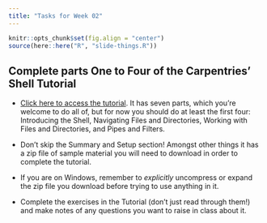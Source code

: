 ```yaml
---
title: "Tasks for Week 02"
---
```


```r
knitr::opts_chunk$set(fig.align = "center")
source(here::here("R", "slide-things.R"))
```

## Complete parts One to Four of the Carpentries' Shell Tutorial

- [Click here to access the tutorial](https://swcarpentry.github.io/shell-novice/index.html). It has seven parts, which you're welcome to do all of, but for now you should do at least the first four: Introducing the Shell, Navigating Files and Directories, Working with Files and Directories, and Pipes and Filters. 

- Don't skip the Summary and Setup section! Amongst other things it has a zip file of sample material you will need to download in order to complete the tutorial. 

- If you are on Windows, remember to _explicitly_ uncompress or expand the zip file you download before trying to use anything in it. 

- Complete the exercises in the Tutorial (don't just read through them!) and make notes of any questions you want to raise in class about it. 
